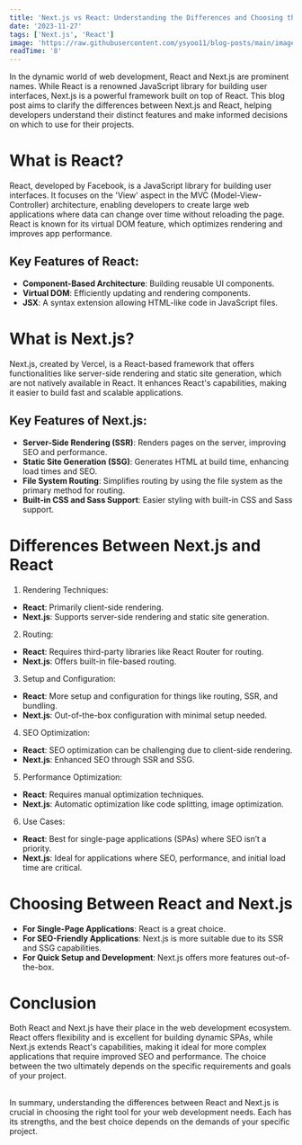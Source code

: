 ```yaml
---
title: 'Next.js vs React: Understanding the Differences and Choosing the Right Tool'
date: '2023-11-27'
tags: ['Next.js', 'React']
image: 'https://raw.githubusercontent.com/ysyoo11/blog-posts/main/images/thumbnails/react-vs-nextjs.jpg'
readTime: '8'
---
```


In the dynamic world of web development, React and Next.js are prominent names. While React is a renowned JavaScript library for building user interfaces, Next.js is a powerful framework built on top of React. This blog post aims to clarify the differences between Next.js and React, helping developers understand their distinct features and make informed decisions on which to use for their projects.

# What is React?

React, developed by Facebook, is a JavaScript library for building user interfaces. It focuses on the 'View' aspect in the MVC (Model-View-Controller) architecture, enabling developers to create large web applications where data can change over time without reloading the page. React is known for its virtual DOM feature, which optimizes rendering and improves app performance.

## Key Features of React:

- **Component-Based Architecture**: Building reusable UI components.
- **Virtual DOM**: Efficiently updating and rendering components.
- **JSX**: A syntax extension allowing HTML-like code in JavaScript files.

# What is Next.js?

Next.js, created by Vercel, is a React-based framework that offers functionalities like server-side rendering and static site generation, which are not natively available in React. It enhances React's capabilities, making it easier to build fast and scalable applications.

## Key Features of Next.js:

- **Server-Side Rendering (SSR)**: Renders pages on the server, improving SEO and performance.
- **Static Site Generation (SSG)**: Generates HTML at build time, enhancing load times and SEO.
- **File System Routing**: Simplifies routing by using the file system as the primary method for routing.
- **Built-in CSS and Sass Support**: Easier styling with built-in CSS and Sass support.

# Differences Between Next.js and React

1. Rendering Techniques:

- **React**: Primarily client-side rendering.
- **Next.js**: Supports server-side rendering and static site generation.

2. Routing:

- **React**: Requires third-party libraries like React Router for routing.
- **Next.js**: Offers built-in file-based routing.

3. Setup and Configuration:

- **React**: More setup and configuration for things like routing, SSR, and bundling.
- **Next.js**: Out-of-the-box configuration with minimal setup needed.

4. SEO Optimization:

- **React**: SEO optimization can be challenging due to client-side rendering.
- **Next.js**: Enhanced SEO through SSR and SSG.

5. Performance Optimization:

- **React**: Requires manual optimization techniques.
- **Next.js**: Automatic optimization like code splitting, image optimization.

6. Use Cases:

- **React**: Best for single-page applications (SPAs) where SEO isn’t a priority.
- **Next.js**: Ideal for applications where SEO, performance, and initial load time are critical.

# Choosing Between React and Next.js

- **For Single-Page Applications**: React is a great choice.
- **For SEO-Friendly Applications**: Next.js is more suitable due to its SSR and SSG capabilities.
- **For Quick Setup and Development**: Next.js offers more features out-of-the-box.

# Conclusion

Both React and Next.js have their place in the web development ecosystem. React offers flexibility and is excellent for building dynamic SPAs, while Next.js extends React's capabilities, making it ideal for more complex applications that require improved SEO and performance. The choice between the two ultimately depends on the specific requirements and goals of your project.

<br />
In summary, understanding the differences between React and Next.js is crucial in
choosing the right tool for your web development needs. Each has its strengths, and
the best choice depends on the demands of your specific project.
